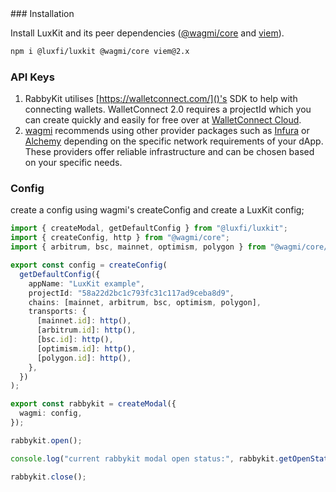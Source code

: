 
<Steps>
### Installation

Install LuxKit and its peer dependencies ([@wagmi/core](https://wagmi.sh/core/getting-started) and [viem](https://viem.sh/)).

```sh npm2yarn
npm i @luxfi/luxkit @wagmi/core viem@2.x
```

### API Keys

1. RabbyKit utilises [https://walletconnect.com/]()'s SDK to help with connecting wallets. WalletConnect 2.0 requires a projectId which you can create quickly and easily for free over at [WalletConnect Cloud](https://cloud.walletconnect.com/).
1. [wagmi](https://wagmi.sh/react/api/transports/http#usage) recommends using other provider packages such as [Infura](https://www.infura.io) or [Alchemy](https://www.alchemy.com/) depending on the specific network requirements of your dApp. These providers offer reliable infrastructure and can be chosen based on your specific needs.

### Config

create a config using wagmi's createConfig and create a LuxKit config;

```ts filename="app.ts"
import { createModal, getDefaultConfig } from "@luxfi/luxkit";
import { createConfig, http } from "@wagmi/core";
import { arbitrum, bsc, mainnet, optimism, polygon } from "@wagmi/core/chains";

export const config = createConfig(
  getDefaultConfig({
    appName: "LuxKit example",
    projectId: "58a22d2bc1c793fc31c117ad9ceba8d9",
    chains: [mainnet, arbitrum, bsc, optimism, polygon],
    transports: {
      [mainnet.id]: http(),
      [arbitrum.id]: http(),
      [bsc.id]: http(),
      [optimism.id]: http(),
      [polygon.id]: http(),
    },
  })
);

export const rabbykit = createModal({
  wagmi: config,
});

rabbykit.open();

console.log("current rabbykit modal open status:", rabbykit.getOpenState());

rabbykit.close();
```

###

</Steps>
